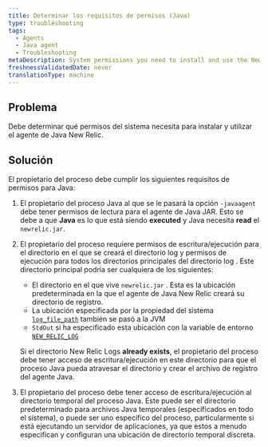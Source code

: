 ```yaml
---
title: Determinar los requisitos de permisos (Java)
type: troubleshooting
tags:
  - Agents
  - Java agent
  - Troubleshooting
metaDescription: System permissions you need to install and use the New Relic PHP agent.
freshnessValidatedDate: never
translationType: machine
---
```


## Problema

Debe determinar qué permisos del sistema necesita para instalar y utilizar el agente de Java New Relic.

## Solución

El propietario del proceso debe cumplir los siguientes requisitos de permisos para Java:

1. El propietario del proceso Java al que se le pasará la opción `-javaagent` debe tener permisos de lectura para el agente de Java JAR. Esto se debe a que <DoNotTranslate>**Java**</DoNotTranslate> es lo que está siendo <DoNotTranslate>**executed**</DoNotTranslate> y Java necesita <DoNotTranslate>**read**</DoNotTranslate> el `newrelic.jar`.

2. El propietario del proceso requiere permisos de escritura/ejecución para el directorio en el que se creará el directorio log y permisos de ejecución para todos los directorios principales del directorio log . Este directorio principal podría ser cualquiera de los siguientes:

   * El directorio en el que vive `newrelic.jar` . Esta es la ubicación predeterminada en la que el agente de Java New Relic creará su directorio de registro.
   * La ubicación especificada por la propiedad del sistema [`log_file_path`](/docs/agents/java-agent/configuration/java-agent-configuration-config-file#cfg-log_file_path) también se pasó a la JVM
   * `StdOut` si ha especificado esta ubicación con la variable de entorno [`NEW_RELIC_LOG`](/docs/agents/java-agent/configuration/java-agent-configuration-config-file#ev-NEW_RELIC_LOG)

   Si el directorio New Relic Logs <DoNotTranslate>**already exists**</DoNotTranslate>, el propietario del proceso debe tener acceso de escritura/ejecución en este directorio para que el proceso Java pueda atravesar el directorio y crear el archivo de registro del agente Java.

3. El propietario del proceso debe tener acceso de escritura/ejecución al directorio temporal del proceso Java. Este puede ser el directorio predeterminado para archivos Java temporales (especificados en todo el sistema), o puede ser uno específico del proceso, particularmente si está ejecutando un servidor de aplicaciones, ya que estos a menudo especifican y configuran una ubicación de directorio temporal discreta.